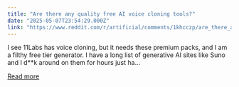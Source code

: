 ```yaml
---
title: "Are there any quality free AI voice cloning tools?"
date: "2025-05-07T23:54:29.000Z"
link: "https://www.reddit.com/r/artificial/comments/1khcczp/are_there_any_quality_free_ai_voice_cloning_tools/"
---
```


I see 11Labs has voice cloning, but it needs these premium packs, and I am a filthy free tier generator. I have a long list of generative AI sites like Suno and I d**k around on them for hours just ha...

[Read more](https://www.reddit.com/r/artificial/comments/1khcczp/are_there_any_quality_free_ai_voice_cloning_tools/)
